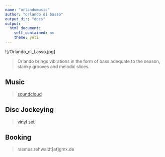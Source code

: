 ```yaml
---
name: "orlandomusic"  
author: "orlando di basso" 
output_dir: "docs"  
output:  
  html_document:  
    self_contained: no  
    theme: yeti
---
```


![/Orlando_di_Lasso.jpg]

>Orlando brings vibrations in the form of bass adequate to the season, stanky grooves and melodic slices.     

## Music
>[soundcloud](https://soundcloud.com/orlando_berlin)


## Disc Jockeying 
>[vinyl set](https://soundcloud.com/orlando_berlin/kleines_set_ja)

## Booking 
>rasmus.rehwaldt[at]gmx.de 

